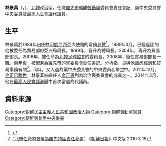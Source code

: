 {{noteTA
|G1=Country
|1=zh:北朝鮮; zh-cn:朝鲜; zh-tw:朝鮮; zh-hk:朝鮮; zh-sg:朝鲜;
}}


'''林景萬'''（{{lang|ko|림경만}}，{{bd|1946年|8月28日|||}}），[[北韓|北韓]]政治家，任職[[羅先市|羅先市]][[朝鮮勞動黨|朝鮮勞動黨]]委員會責任書記、黨中央委員會中央委員及[[最高人民會議|最高人民會議]]代議員。

==生平==
林景萬於1984年出任駐[[印度尼西亞|印度尼西亞]]大使館的常務[[參贊|參贊]]<ref name="unikorea">{{Cite web |url=http://nkinfo.unikorea.go.kr/nkp/theme/viewPeople.do?pageIndex=5&nkpmno=23762&nkPrsnKornm=&fromYear=&fromMonth=&toYear=&toMonth=&nkPrsnBirthGnacd=&nkPrsnSchulNm=&nkPrsnCareerCn=%EC%B5%9C%EA%B3%A0%EC%9D%B8%EB%AF%BC%ED%9A%8C%EC%9D%98+%EC%A0%9C13%EA%B8%B0+%EB%8C%80%EC%9D%98%EC%9B%90&nkOrgNm= |title=림경만 |access-date=2014-04-19 |archive-date=2016-03-05 |archive-url=https://web.archive.org/web/20160305032431/http://nkinfo.unikorea.go.kr/nkp/theme/viewPeople.do?pageIndex=5&nkpmno=23762&nkPrsnKornm=&fromYear=&fromMonth=&toYear=&toMonth=&nkPrsnBirthGnacd=&nkPrsnSchulNm=&nkPrsnCareerCn=%EC%B5%9C%EA%B3%A0%EC%9D%B8%EB%AF%BC%ED%9A%8C%EC%9D%98+%EC%A0%9C13%EA%B8%B0+%EB%8C%80%EC%9D%98%EC%9B%90&nkOrgNm= |dead-url=no }}</ref>。1989年3月，已經返國的他被委任為貿易部的亞洲局局長{{r|unikorea}}。1999年，晉升為總局長。2004年，再升為貿易部部長{{r|unikorea}}。2006年，被任命為[[北韓足球協會|北韓足球協會]]的委員長。2008年，留任貿易部部長一職。兩年後，被起用為羅先市的黨委員會責任書記{{r|unikorea}}。分析指，這與他熟悉經濟和貿易事務有關<ref>[http://cn.chosun.com/big5/site/data/html_dir/2010/03/09/20100309000006.html "北韓任命林景萬為羅先特區責任秘書"] {{Wayback|url=http://cn.chosun.com/big5/site/data/html_dir/2010/03/09/20100309000006.html |date=20140420075421 }} 《[[朝鮮日報|朝鮮日報]]》中文版 2010 3 19</ref>。同年，又入選為黨中央委員會的中央委員名單之中{{r|unikorea}}。2011年12月，[[金正日之死|金正日離世]]，林景萬被繼任人[[金正恩|金正恩]]列為治治喪委員會的成員之一。2014年3月，他在[[2014年朝鮮民主主義人民共和國最高人民會議選舉|最高人民會議選舉]]中首次當選為代議員{{r|unikorea}}。

==資料來源==
{{reflist}}

[[Category:朝鮮民主主義人民共和國政治人物|Category:朝鮮民主主義人民共和國政治人物]]
[[Category:朝鮮勞動黨黨員|Category:朝鮮勞動黨黨員]]
[[Category:朝鮮勞動黨中央委員|Category:朝鮮勞動黨中央委員]]